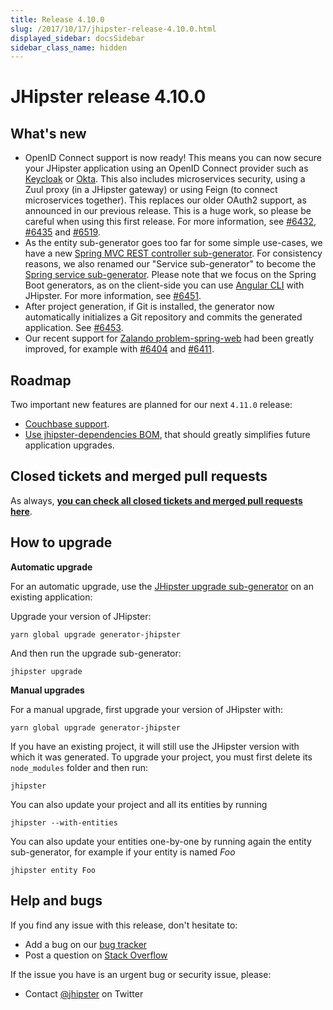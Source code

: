 ```yaml
---
title: Release 4.10.0
slug: /2017/10/17/jhipster-release-4.10.0.html
displayed_sidebar: docsSidebar
sidebar_class_name: hidden
---
```


JHipster release 4.10.0
==================

What's new
----------

- OpenID Connect support is now ready! This means you can now secure your JHipster application using an OpenID Connect provider such as [Keycloak](http://www.keycloak.org/) or [Okta](https://www.okta.com). This also includes microservices security, using a Zuul proxy (in a JHipster gateway) or using Feign (to connect microservices together). This replaces our older OAuth2 support, as announced in our previous release. This is a huge work, so please be careful when using this first release. For more information, see [#6432](https://github.com/jhipster/generator-jhipster/issues/6432), [#6435](https://github.com/jhipster/generator-jhipster/pull/6435) and [#6519](https://github.com/jhipster/generator-jhipster/issues/6519).
- As the entity sub-generator goes too far for some simple use-cases, we have a new [Spring MVC REST controller sub-generator](/creating-a-spring-controller/). For consistency reasons, we also renamed our "Service sub-generator" to become the [Spring service sub-generator](/creating-a-spring-service/). Please note that we focus on the Spring Boot generators, as on the client-side you can use [Angular CLI](https://github.com/angular/angular-cli) with JHipster. For more information, see [#6451](https://github.com/jhipster/generator-jhipster/pull/6451).
- After project generation, if Git is installed, the generator now automatically initializes a Git repository and commits the generated application. See [#6453](https://github.com/jhipster/generator-jhipster/issues/6453).
- Our recent support for [Zalando problem-spring-web](https://github.com/zalando/problem-spring-web) had been greatly improved, for example with [#6404](https://github.com/jhipster/generator-jhipster/issues/6404) and [#6411](https://github.com/jhipster/generator-jhipster/pull/6411).

Roadmap
----------

Two important new features are planned for our next `4.11.0` release:

- [Couchbase support](https://github.com/jhipster/generator-jhipster/issues/6086).
- [Use jhipster-dependencies BOM](https://github.com/jhipster/generator-jhipster/pull/6509), that should greatly simplifies future application upgrades.

Closed tickets and merged pull requests
------------
As always, __[you can check all closed tickets and merged pull requests here](https://github.com/jhipster/generator-jhipster/issues?q=milestone%3A4.10.0+is%3Aclosed)__.

How to upgrade
------------

**Automatic upgrade**

For an automatic upgrade, use the [JHipster upgrade sub-generator](/upgrading-an-application/) on an existing application:

Upgrade your version of JHipster:

```
yarn global upgrade generator-jhipster
```

And then run the upgrade sub-generator:

```
jhipster upgrade
```

**Manual upgrades**

For a manual upgrade, first upgrade your version of JHipster with:

```
yarn global upgrade generator-jhipster
```

If you have an existing project, it will still use the JHipster version with which it was generated.
To upgrade your project, you must first delete its `node_modules` folder and then run:

```
jhipster
```

You can also update your project and all its entities by running

```
jhipster --with-entities
```

You can also update your entities one-by-one by running again the entity sub-generator, for example if your entity is named _Foo_

```
jhipster entity Foo
```

Help and bugs
--------------

If you find any issue with this release, don't hesitate to:

- Add a bug on our [bug tracker](https://github.com/jhipster/generator-jhipster/issues?state=open)
- Post a question on [Stack Overflow](http://stackoverflow.com/tags/jhipster/info)

If the issue you have is an urgent bug or security issue, please:

- Contact [@jhipster](https://twitter.com/jhipster) on Twitter
